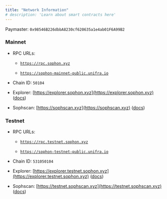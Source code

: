 ```yaml
---
title: "Network Information"
# description: 'Learn about smart contracts here'
---
```


Paymaster: `0x98546B226dbbA8230cf620635a1e4ab01F6A99B2`

### Mainnet

* RPC URLs:

  * [`https://rpc.sophon.xyz`](https://rpc.sophon.xyz)

  * [`https://sophon-mainnet-public.unifra.io`](https://sophon-mainnet-public.unifra.io)

* Chain ID: `50104`

* Explorer: [https://explorer.sophon.xyz](https://explorer.sophon.xyz) ([docs](https://api-explorer.sophon.xyz/docs))

* Sophscan: [https://sophscan.xyz](https://sophscan.xyz) ([docs](https://docs.sophscan.xyz))

### Testnet

* RPC URLs:

  * [`https://rpc.testnet.sophon.xyz`](https://rpc.testnet.sophon.xyz)

  * [`https://sophon-testnet-public.unifra.io`](https://sophon-testnet-public.unifra.io)

* Chain ID: `531050104`

* Explorer: [https://explorer.testnet.sophon.xyz](https://explorer.testnet.sophon.xyz) ([docs](https://api-explorer.sophon.xyz/docs))

* Sophscan: [https://testnet.sophscan.xyz](https://testnet.sophscan.xyz) ([docs](https://docs.sophscan.xyz))
